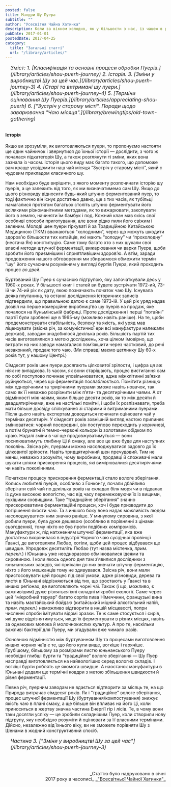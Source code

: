 ```yaml
---
posted: false
title: Мандри Шу Пуера
subtitle: ""
author: "Усесвітня Чайна Хатинка"
description: Коли за вікном холодно, як у більшости з нас, із чашею в руках цього темного, насиченого настою ідеально спостерігати за зимовими пейзажами надворі...
pubDate: 2017-01-01
postedDate: 2017-04-25
category: 
  title: "Загальні статті"
  url: "/library/articles/"
---
```


<section style="font-size: 1rem; font-style: italic; padding-left: 1rem; margin-bottom: 2rem;">
    Зміст:
    1. [Класифікація та основні процеси обробки Пуерів.](/library/articles/shou-puerh-journey)
    2. Історія.
    3. [Зміни у виробництві Шу за цей час.](/library/articles/shou-puerh-journey-3)
    4. [Старі та витримані шу пуери.](/library/articles/shou-puerh-journey-4)
    5. [Терміни оцінювання Шу Пуерів.](/library/articles/appreciating-shou-puerh)
    6. ["Зустріч у старому місті". Поради щодо заварювання "Чаю місяця".](/library/brewingtips/old-town-gathering)
</section>

#### Історія
Якщо ви зрозуміли, як виготовляються пуери, то пропонуємо настояти ще один чайничок і звернутися до їхньої історії — дослідити, з чого ж почалася підкатегорія Шу, а також розглянути ті зміни, яких вона зазнала із часом. Історія цього виду має багато такого, що допоможе вам краще усвідомити наш чай місяця “Зустріч у старому місті”, який є чудовим прикладом класичного шу.

Нам необхідно буде вирішити, з якого моменту розпочинати історію шу пуерів, а це залежить від того, як ми визначатимемо сам Шу. Якщо до цього різновиду відносити будь-який штучно ферментований пуер, то тоді фактично він існує достатньо давно, ще з тих часів, як тубільці намагалися протягом багатьох століть штучно ферментувати його всілякими різноманітними методами, як то вижарювати, закопувати його в землю, начиняти їм бамбук і под. Кожний клан мав якісь свої особливі способи приготування, але вони рідко пили його свіжим і зеленим. Молоді шен пуери гіркуваті й за Традиційною Китайською Медициною (ТКМ) вважаються “холодними”, через що можуть шкодити здоров’ю більшости тих китайців, які мають “холодну” чи “прохолодну” (нестача Ян) конституцію. Саме тому багато хто з них шукали свої власні методи штучної ферментації, вижарювання чи варки Пуера, щоби зробити його приємнішим і сприятливішим здоров’ю. А втім, заради продовження нашого обговорення ми збираємося обмежити термін “шу” його сучасним розумінням у вигляді буртів Пуера, який проходить процеc _во двей_.

Буртований Шу Пуер є сучасною підгрупою, яку започаткували десь у 1960-х роках. У більшості книг і статей ви будете зустрічати 1972-ий, 73-ій чи 74-ий рік як дату, якою позначають початок чаю Шу. Існувала деяка плутанина, та останні дослідження історичних записів підтвердили, що правильною датою є саме 1973-ій. У цей рік уряд надав дозвіл на перше комерційне виробництво шу пуерів на продаж, яке почалося на Куньмінській фабриці. Проте дослідження і перші “потайні” партії були зроблені ще в 1965-му (можливо навіть раніше). На те, щоби продемонструвати стабільність, безпеку та якість, які уряд мав ліцензувати (звісна річ, за комуністичної ери всі мануфактури належали державі), заводам знадобилося декілька років. Більшість партій тих часів виготовлялися з метою досліджень, хоча цілком імовірно, що витрати на них заводи намагалися пом’якшити через частковий, до речі незаконний, продаж того чаю. (Ми справді маємо цеглинку Шу 60-х років тут, у нашому Центрі.)

Сімдесят років шен пуери досягають цілковитої зрілости, і цифра ця аж ніяк не випадкова. Із часом, як вони старішають, процес вистигання сам по собі поступово починає уповільнюватися, адже міжклітинні зв’язки руйнуються, через що ферментація послаблюється. Помітити різницю між однорічними та трирічними пуерами зможе навіть новачок, так само як її неважко розрізнити між п’яти- та десятирічними чаями. А от відмінності між чаями, яким більше десяти років, як то між десяти й двадцятирічними, вже не настількі помітні, і щоби їх розпізнавати, треба мати більше досвіду спілкування зі старими й витриманими пуерами. Після цього навіть експертам доводиться починати оцінювати чай у термінах десятиріч. У сімдесят років зовнішній вигляд настою припиняє змінюватися: чорний посередині, він поступово переходить у коричневі, а потім брунатні й темно-червоні кольори із золотавим обідком по краю. Надалі зміни в чаї ще продовжуватимуться — вони посилюватимуть глибину Ці й смаку, але все це вже буде для наступних поколінь. Звісна річ, пуерами можна насолоджуватися задовго до їх цілковитої зрілости. Навіть тридцятирічний шен пречудовий. Тим не менш, неважко зрозуміти, чому виробники, продавці й споживачі мали шукати шляхи прискорення процесів, які вимірювалися десятиріччями чи навіть поколіннями.

Початком процесу прискорення ферментації стало вологе зберігання. Колись любителі пуерів, особливо з Гонконгу, почали дбайливо зберігати свій чай по декілька років на складах біля моря чи в підвалах із дуже високою вологістю, час від часу перемежовуючи їх із вищими, сухішими сховищами. Таке “традиційне зберігання” значно прискорюватиме ферментаційні процеси, хоч і буде призводити до погіршення якости чаю. Та з иншого боку воно надає можливість людям насолоджуватися ним значно раніше. У минулому сировина, з якої робили пуери, була дуже дешевою (особливо в порівнянні з цінами сьогодення), тому ніхто не був проти подібних компромісів. Мануфактури ж, під натхненням штучної ферментації, яка вже достатньо вкорінилася в індустрії Чорного чаю сусідньої провінції Ґвансі, де виготовляли Любао, хотіли, щоби цей процес відбувався ще швидше. Упродовж десятиліть Любао (тут назва містечка, _прим. перекл._) і Юньнань уже неодноразово обмінювалися ідеями та сировиною. І коли якось одного дня там з’явилися дослідники з юньнанських заводів, які приїхали до них вивчати штучну ферментацію, ніхто з його мешканців тому не здивувався. Звісна річ, вони мали пристосовувати цей процес під свої умови, адже різновиди, дерева та листя в Юньнані відрізняються від тих, що зростають у Ґвансі та в инших реґіонах, де виготовляють чорні чаї. Також (і що, можливо, є важливішим) дуже різняться їхні складні мікробні екології. Саме через цей “мікробний теруар” багато сортів пива Німеччини, французькі вина та навіть маотайський _байдзю_ (китайський міцний алкогольний напій, _прим. перекл._) неможливо відтворити в иншій місцевості, попри численні спроби імітувати відомі зразки. Те ж саме стосується і сирів, які дуже відрізнятимуться, якщо їх ферментувати в різних місцях, навіть за однакових молока й молочнокислих культур. А про те, наскільки важливі бактерії для Пуеру, ми згадували вже чимало разів.

Основною відмінністю між буртуванням Шу та процесами виготовлення инших чорних чаїв є те, що його купи вище, вогкіше і гарячіше. Грубішому, більшому за розмірами листю юньнанського Пуеру необхідні глибші бурти та “традиційне” вологе зберігання — Шу Пуер насправді виготовляється на найвологіших серед вологих складів. І вогкіші бурти роблять це якомога швидше. А наостанок мануфактури в Юньнані додали ще термічні ковдри з метою збільшення швидкости й рівня ферментації.

Певна річ, пуерним заводам не вдається відтворити за місяць те, на що Природа витрачає сімдесят років. Як і “традиційне” вологе зберігання, процес штучної ферментації Шу (буртування/компостування) знижує якість чаю в плані смаку, а ще більше він впливає на його Ці, коли приноситься в жертву значна частина Енергії гір і лісів. Те, в чому вони таки досягли успіху — це зробили складнішим Пуер, коли створили нову підгрупу, яку необхідно розуміти й оцінювати за її власними термінами. Дійсно, незалежно від їхнього віку, ви не зможете порівняти Шу з Шенами в жодний конструктивний спосіб.

<section style="font-size: 1rem; font-style: italic; padding-left: 1rem; margin-bottom: 2rem;">
    Частина 3. ["Зміни у виробництві Шу за цей час"](/library/articles/shou-puerh-journey-3)
</section>

<p>&nbsp;</p>
<p align="right" style="font-size: 0.9rem;">_Статтю було надруковано в січні<br />2017 року в часописі_ <a title="globalteahut.org" href="http://www.globalteahut.org/" target="blank" rel="noopener"> _"Всесвітньої Чайної Хатинки"_ </a></p>